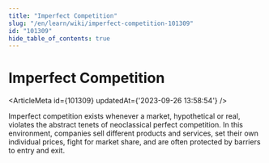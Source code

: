```yaml
---
title: "Imperfect Competition"
slug: "/en/learn/wiki/imperfect-competition-101309"
id: "101309"
hide_table_of_contents: true
---
```



# Imperfect Competition

<ArticleMeta id={101309} updatedAt={'2023-09-26 13:58:54'} />
<div className='border-solid border-b border-t-0 my-4 border-[var(--ifm-color-gray-300)]' />

Imperfect competition exists whenever a market, hypothetical or real, violates the abstract tenets of neoclassical perfect competition. In this environment, companies sell different products and services, set their own individual prices, fight for market share, and are often protected by barriers to entry and exit.
